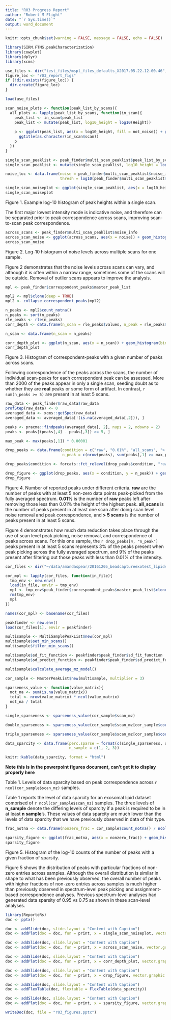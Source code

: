 ```yaml
---
title: "R03 Progress Report"
author: "Robert M Flight"
date: "`r Sys.time()`"
output: word_document
---
```


```r
knitr::opts_chunk$set(warning = FALSE, message = FALSE, echo = FALSE)
```


```r
library(SIRM.FTMS.peakCharacterization)
library(cowplot)
library(dplyr)
library(xcms)
```

```r
use_files <- dir("test_files/mspl_files_defaults_X2017.05.22.12.00.46", pattern = "aspear", full.names = TRUE)[1]
figure_loc <- "r03_report_figs"
if (!dir.exists(figure_loc)) {
  dir.create(figure_loc)
}
```

```r
load(use_files)
```


```r
scan_noise_plots <- function(peak_list_by_scans){
  all_plots <- lapply(peak_list_by_scans, function(in_scan){
    peak_list <- in_scan$peak_list
    peak_list <- mutate(peak_list, log10_height = log10(Height))
    
    p <- ggplot(peak_list, aes(x = log10_height, fill = not_noise)) + geom_histogram(bins = 100) + 
      ggtitle(as.character(in_scan$scan))
    p
  })
}
```


```r
single_scan_peaklist <- peak_finder$multi_scan_peaklist$peak_list_by_scans[[4]]$peak_list
single_scan_peaklist <- mutate(single_scan_peaklist, log10_height = log10(Height))

noise_loc <- data.frame(noise = peak_finder$multi_scan_peaklist$noise_info$noise[1],
                        thresh = log10(peak_finder$multi_scan_peaklist$noise_info$threshold[1]))

single_scan_noiseplot <- ggplot(single_scan_peaklist, aes(x = log10_height, fill = not_noise)) + geom_histogram(bins = 100, position = "identity") + geom_vline(data = noise_loc, aes(xintercept = noise), color = "red") + geom_vline(data = noise_loc, aes(xintercept = thresh), color = "blue")
single_scan_noiseplot
```

Figure 1. Example log-10 histogram of peak heights within a single scan. 

The first major lowest intensity mode is indicative noise, and therefore can be 
separated prior to peak correspondence across scans, improving scan-to-scan peak
correspondence.

```r
across_scans <- peak_finder$multi_scan_peaklist$noise_info
across_scan_noise <- ggplot(across_scans, aes(x = noise)) + geom_histogram(bins = 50) + xlab("log10(noise)")
across_scan_noise
```

Figure 2. Log-10 histogram of noise levels across multiple scans for one sample. 

Figure 2 demonstrates that the noise levels across scans can vary, and although
it is often within a narrow range, sometimes some of the scans will be outside. 
Removal of outlier scans appears to improve the analysis.


```r
mpl <- peak_finder$correspondent_peaks$master_peak_list

mpl2 <- mpl$clone(deep = TRUE)
mpl2 <- collapse_correspondent_peaks(mpl2)

n_peaks <- mpl2$count_notna()
n_peaks <- sort(n_peaks)
rle_peaks <- rle(n_peaks)
corr_depth <- data.frame(n_scan = rle_peaks$values, n_peak = rle_peaks$lengths)

n_scan <- data.frame(n_scan = n_peaks)

corr_depth_plot <- ggplot(n_scan, aes(x = n_scan)) + geom_histogram(bins = 56) + ylab("n_peak")
corr_depth_plot
```

Figure 3. Histogram of correspondent-peaks with a given number of peaks across scans.

Following correspondence of the peaks across the scans, the number of individual
scan-peaks for each correspondent peak can be assessed. More than 2000 of the peaks
appear in only a single scan, seeding doubt as to whether they are **real** peaks
or some form of artifact. In contrast, `r sum(n_peaks >= 5)` are present in
at least 5 scans.


```r
raw_data <- peak_finder$raw_data$raw_data
profStep(raw_data) <- 0
averaged_data <- xcms::getSpec(raw_data)
averaged_data <- averaged_data[!(is.na(averaged_data[,2])), ]

peaks <- pracma::findpeaks(averaged_data[, 2], nups = 2, ndowns = 2)
peaks <- peaks[(peaks[,4] - peaks[,3]) >= 5, ]

max_peak <- max(peaks[,1]) * 0.00001
```


```r
drop_peaks <- data.frame(condition = c("raw", "0.01%", "all_scans", "> 5 scans"),
                         n_peak = c(nrow(peaks), sum(peaks[,1] >= max_peak), length(n_peaks), sum(n_peaks >= 5)))

drop_peaks$condition <- forcats::fct_relevel(drop_peaks$condition, "raw", "0.01%", "all_scans", "> 5 scans")

drop_figure <- ggplot(drop_peaks, aes(x = condition, y = n_peak)) + geom_col()
drop_figure
```

Figure 4. Number of reported peaks under different criteria. **raw** are the
number of peaks with at least 5 non-zero data points peak-picked from the fully averaged
spectrum. **0.01%** is the number of **raw** peaks left after removing those
less than 0.01% the height of the highest peak. **all_scans** is the number of
peaks present in at least one scan after doing scan level noise removal and peak correspondence,
and **> 5 scans** is the number of peaks present in at least 5 scans.

Figure 4 demonstrates how much data reduction takes place through the use of
scan level peak picking, noise removal, and correspondence of peaks across scans. For this
one sample, the `r drop_peaks[4, "n_peak"]` peaks present in at least 5 scans
represents 3% of the peaks present when peak picking across the fully averaged
spectrum, and 9% of the peaks present after filtering out those peaks with
less than 0.01% of the intensity.


```r
cor_files <- dir("~/data/amandaspear/20161205_beadcaptureexotest_lipids_FTMS_ARS/peak_picked/inter_files_X2017.05.22.11.57.27", pattern = "pos", full.names = TRUE)

cor_mpl <- lapply(cor_files, function(in_file){
  tmp_env <- new.env()
  load(in_file, envir = tmp_env)
  mpl <- tmp_env$peak_finder$correspondent_peaks$master_peak_list$clone(deep = TRUE)
  rm(tmp_env)
  mpl
})

names(cor_mpl) <- basename(cor_files)
```

```r
peakfinder <- new.env()
load(cor_files[1], envir = peakfinder)

multisample <- MultiSamplePeakList$new(cor_mpl)
multisample$set_min_scans()
multisample$filter_min_scans()

multisample$sd_fit_function <- peakfinder$peak_finder$sd_fit_function
multisample$sd_predict_function <- peakfinder$peak_finder$sd_predict_function

multisample$calculate_average_mz_model()
```

```r
cor_sample <- MasterPeakList$new(multisample, multiplier = 3)
```

```r
sparseness_value <- function(value_matrix){
  not_na <- sum(is.na(value_matrix))
  total <- nrow(value_matrix) * ncol(value_matrix)
  not_na / total
}

single_sparseness <- sparseness_value(cor_sample$scan_mz)

double_sparseness <- sparseness_value(cor_sample$scan_mz[cor_sample$count_notna() >= 2, ])

triple_sparseness <- sparseness_value(cor_sample$scan_mz[cor_sample$count_notna() >= 3, ])

data_sparcity <- data.frame(perc.sparse = format(c(single_sparseness, double_sparseness, triple_sparseness) * 100, digits = 2),
                            n_sample = c(1, 2, 3))
```

```r
knitr::kable(data_sparcity, format = "html")
```

**Note this is in the powerpoint figures document, can't get it to display properly here**

Table 1. Levels of data sparcity based on peak correspondence across `r ncol(cor_sample$scan_mz)` samples.

Table 1 reports the level of data sparcity for an exosomal lipid dataset 
comprised of `r ncol(cor_sample$scan_mz)` samples. The three levels of **n_sample**
denote the differing levels of sparcity if a peak is required to be in at least **n sample**'s.
These values of data sparcity are much lower than the levels of data sparcity that
we have previously observed in data of this type.


```r
frac_notna <- data.frame(nonzero_frac = cor_sample$count_notna() / ncol(cor_sample$scan_mz) )

sparsity_figure <- ggplot(frac_notna, aes(x = nonzero_frac)) + geom_histogram(bins = 29) + scale_y_log10(breaks = c(10, 100, 1000)) + xlab("fraction non-zero")
sparsity_figure
```

Figure 5. Histogram of the log-10 counts of the number of peaks with a given
fraction of sparsity.

Figure 5 shows the distribution of peaks with particular fractions of non-zero entries
across samples. Although the overall distribution is similar in shape to what
has been previously observed, the overall number of peaks with higher fractions
of non-zero entries across samples is much higher than previously observed in
spectrum-level peak picking and assignment-based correspondence analyses. Previous
spectrum-level analyses had generated data sparsity of 0.95 vs 0.75 as shown
in these scan-level analyses.


```r
library(ReporteRs)
doc <- pptx()

doc <- addSlide(doc, slide.layout = "Content with Caption")
doc <- addPlot(doc = doc, fun = print, x = single_scan_noiseplot, vector.graphic = TRUE)

doc <- addSlide(doc, slide.layout = "Content with Caption")
doc <- addPlot(doc = doc, fun = print, x = across_scan_noise, vector.graphic = TRUE)

doc <- addSlide(doc, slide.layout = "Content with Caption")
doc <- addPlot(doc = doc, fun = print, x = corr_depth_plot, vector.graphic = TRUE)

doc <- addSlide(doc, slide.layout = "Content with Caption")
doc <- addPlot(doc = doc, fun = print, x = drop_figure, vector.graphic = TRUE)

doc <- addSlide(doc, slide.layout = "Content with Caption")
doc <- addFlexTable(doc, flextable = FlexTable(data_sparcity))

doc <- addSlide(doc, slide.layout = "Content with Caption")
doc <- addPlot(doc = doc, fun = print, x = sparsity_figure, vector.graphic = TRUE)

writeDoc(doc, file = "r03_figures.pptx")
```


